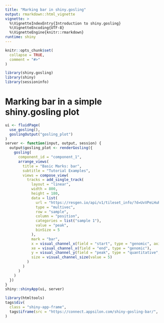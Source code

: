 ```yaml
---
title: "Marking bar in shiny.gosling"
output: rmarkdown::html_vignette
vignette: >
  %\VignetteIndexEntry{Introduction to shiny.gosling}
  %\VignetteEncoding{UTF-8}
  %\VignetteEngine{knitr::rmarkdown}
runtime: shiny
---
```


```r
knitr::opts_chunk$set(
  collapse = TRUE,
  comment = "#>"
)
```

```r
library(shiny.gosling)
library(shiny)
library(sessioninfo)
```

# Marking bar in a simple shiny.gosling plot

```r
ui <- fluidPage(
  use_gosling(),
  goslingOutput("gosling_plot")
)
server <- function(input, output, session) {
  output$gosling_plot <- renderGosling({
    gosling(
      component_id = "component_1",
      arrange_views(
        title = "Basic Marks: bar",
        subtitle = "Tutorial Examples",
        views = compose_view(
          tracks = add_single_track(
            layout = "linear",
            width = 800,
            height = 180,
            data = list(
              url = "https://resgen.io/api/v1/tileset_info/?d=UvVPeLHuRDiYA3qwFlm7xQ",
              type = "multivec",
              row = "sample",
              column = "position",
              categories = list("sample 1"),
              value = "peak",
              binSize = 5
            ),
            mark = "bar",
            x = visual_channel_x(field = "start", type = "genomic", axis = "bottom"),
            xe = visual_channel_x(field = "end", type = "genomic"),
            y = visual_channel_y(field = "peak", type = "quantitative", axis = "right"),
            size = visual_channel_size(value = 5)
          )
        )
      )
    )
  })
}
shiny::shinyApp(ui, server)
```

```r
library(htmltools)
tags$div(
  class = "shiny-app-frame",
  tags$iframe(src = "https://connect.appsilon.com/shiny-gosling-bar/", width = 950, height = 350)
)
```
